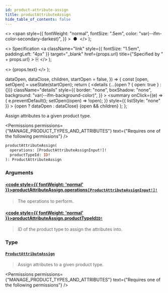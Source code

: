 ```yaml
---
id: product-attribute-assign
title: productAttributeAssign
hide_table_of_contents: false
---
```


  <>
    <span
      style={{
        fontWeight: "normal",
        fontSize: ".5em",
        color: "var(--ifm-color-secondary-darkest)",
      }}
    >
      &nbsp;●&nbsp;
    </span>
  </>
);

  <>
    Specification
    <a
      className="link"
      style={{ fontSize: "1.5em", paddingLeft: "4px" }}
      target="\_blank"
      href={props.url}
      title={"Specified by " + props.url}
    >
      ⎘
    </a>
  </>
);

  <>
    <span className={props.class}>{props.text}</span>
  </>
);


  dataOpen,
  dataClose,
  children,
  startOpen = false,
}) => {
  const [open, setOpen] = useState(startOpen);
  return (
    <details
      {...(open ? { open: true } : {})}
      className="details"
      style={{
        border: "none",
        boxShadow: "none",
        background: "var(--ifm-background-color)",
      }}
    >
      <summary
        onClick={(e) => {
          e.preventDefault();
          setOpen((open) => !open);
        }}
        style={{ listStyle: "none" }}
      >
        {open ? dataOpen : dataClose}
      </summary>
      {open && children}
    </details>
  );
};

Assign attributes to a given product type.

<Permissions
  permissions={"MANAGE_PRODUCT_TYPES_AND_ATTRIBUTES"}
  text={"Requires one of the following permissions"}
/>

```graphql
productAttributeAssign(
  operations: [ProductAttributeAssignInput!]!
  productTypeId: ID!
): ProductAttributeAssign
```

### Arguments

#### [<code style={{ fontWeight: 'normal' }}>productAttributeAssign.<b>operations</b></code>](#)<Bullet />[`[ProductAttributeAssignInput!]!`](../../../api-reference/products/inputs/product-attribute-assign-input) <Badge class="badge badge--secondary" text="non-null"/> <Badge class="badge badge--secondary" text="input"/>

> The operations to perform.

#### [<code style={{ fontWeight: 'normal' }}>productAttributeAssign.<b>productTypeId</b></code>](#)<Bullet />[`ID!`](../../../api-reference/miscellaneous/scalars/id) <Badge class="badge badge--secondary" text="non-null"/> <Badge class="badge badge--secondary" text="scalar"/>

> ID of the product type to assign the attributes into.

### Type

#### [`ProductAttributeAssign`](../../../api-reference/products/objects/product-attribute-assign) <Badge class="badge badge--secondary" text="object"/>

> Assign attributes to a given product type.

<Permissions
  permissions={"MANAGE_PRODUCT_TYPES_AND_ATTRIBUTES"}
  text={"Requires one of the following permissions"}
/>

